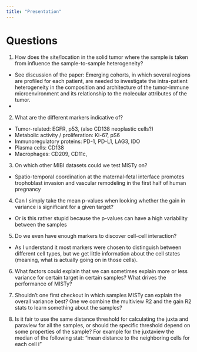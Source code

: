 ```yaml
---
title: "Presentation"
---
```


# Questions

1. How does the site/location in the solid tumor where the sample is taken from
influence the sample-to-sample heterogeneity?
- See discussion of the paper: Emerging cohorts, in which several regions are 
profiled for each patient, are needed to investigate the intra-patient 
heterogeneity in the composition and architecture of the tumor-immune 
microenvironment and its relationship to the molecular attributes of the tumor.
- 

2. What are the different markers indicative of?
- Tumor-related: EGFR, p53, (also CD138 neoplastic cells?)
- Metabolic activity / proliferation: Ki-67, pS6
- Immunoregulatory proteins: PD-1, PD-L1, LAG3, IDO
- Plasma cells: CD138
- Macrophages: CD209, CD11c, 

3. On which other MIBI datasets could we test MISTy on?
- Spatio-temporal coordination at the maternal-fetal interface promotes 
trophoblast invasion and vascular remodeling in the first half of human pregnancy

4. Can I simply take the mean p-values when looking whether the gain in 
variance is significant for a given target?
- Or is this rather stupid because the p-values can have a high variability
between the samples

5. Do we even have enough markers to discover cell-cell interaction?
- As I understand it most markers were chosen to distinguish between different
cell types, but we get little information about the cell states (meaning, 
what is actually going on in those cells).

6. What factors could explain that we can sometimes explain more or less 
variance for certain target in certain samples? What drives the performance
of MISTy?

7. Shouldn't one first checkout in which samples MISTy can explain the
overall variance best? One we combine the multiview R2 and the gain R2 
stats to learn something about the samples?

8. Is it fair to use the same distance threshold for calculating the 
juxta and paraview for all the samples, or should the specific threshold
depend on some properties of the sample? For example for the
juxtaview the median of the following stat: "mean distance to the neighboring 
cells for each cell i"

